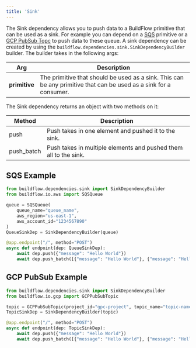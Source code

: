 ```yaml
---
title: 'Sink'
---
```


The Sink dependency allows you to push data to a BuildFlow primitive that can be used as a sink.
For example you can depend on a [SQS](/buildflow/primitives/aws/sqs) primitive or a [GCP PubSub Topc](/buildflow/primitives/gcp/pubsub#gcp-pub-sub-topic) to push data to these queue.
A sink dependency can be created by using the `buildflow.dependencies.sink.SinkDependencyBuilder` builder. The builder takes in the following args:

| Arg             | Description                                                                                                                                                                 |
|-----------------|-----------------------------------------------------------------------------------------------------------------------------------------------------------------------------|
| **primitive** | The primitive that should be used as a sink. This can be any primitive that can be used as a sink for a consumer. |

The Sink dependency returns an object with two methods on it:

| Method          | Description                                                                                                                                                                 |
|-----------------|-----------------------------------------------------------------------------------------------------------------------------------------------------------------------------|
| push            | Push takes in one element and pushed it to the sink.
| push_batch      | Push takes in multiple elements and pushed them all to the sink.

## SQS Example

```python
from buildflow.dependencies.sink import SinkDependencyBuilder
from buildflow.io.aws import SQSQueue

queue = SQSQueue(
    queue_name="queue_name",
    aws_region="us-east-1",
    aws_account_id="1234567890"
)
QueueSinkDep = SinkDependencyBuilder(queue)

@app.endpoint("/", method="POST")
async def endpoint(dep: QueueSinkDep):
    await dep.push({"message": "Hello World"})
    await dep.push_batch([{"message": "Hello World"}, {"message": "Hello World"}])
```

## GCP PubSub Example

```python
from buildflow.dependencies.sink import SinkDependencyBuilder
from buildflow.io.gcp import GCPPubSubTopic

topic = GCPPubSubTopic(project_id="gpc-project", topic_name="topic-name")
TopicSinkDep = SinkDependencyBuilder(topic)

@app.endpoint("/", method="POST")
async def endpoint(dep: TopicSinkDep):
    await dep.push({"message": "Hello World"})
    await dep.push_batch([{"message": "Hello World"}, {"message": "Hello World"}])
```

